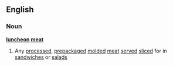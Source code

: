 ==English==
===Noun===
'''[[luncheon]] [[meat]]'''
#Any [[processed]], [[prepackaged]] [[molded]] [[meat]] [[serve]]d [[slice]]d for in [[sandwich]]es or [[salad]]s